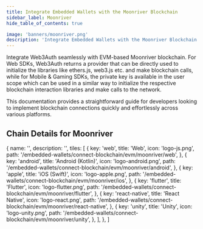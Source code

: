 ```yaml
---
title: Integrate Embedded Wallets with the Moonriver Blockchain
sidebar_label: Moonriver
hide_table_of_contents: true

image: 'banners/moonriver.png'
description: 'Integrate Embedded Wallets with the Moonriver Blockchain | Embedded Wallets'
---
```



<SEO
  title="Integrate Embedded Wallets with the Moonriver Blockchain"
  description="Integrate Embedded Wallets with the Moonriver Blockchain | Embedded Wallets"
  image="https://web3auth.io/docs/banners/moonriver.png"
  slug="/embedded-wallets/connect-blockchain/evm/moonriver"
/>

Integrate Web3Auth seamlessly with EVM-based Moonriver blockchain. For Web SDKs, Web3Auth returns a provider that can be directly used to initialize the libraries like ethers.js, web3.js etc. and make blockchain calls, while for Mobile & Gaming SDKs, the private key is available in the user scope which can be used in a similar way to initialize the respective blockchain interaction libraries and make calls to the network.

This documentation provides a straightforward guide for developers looking to implement blockchain connections quickly and effortlessly across various platforms.

## Chain Details for Moonriver

<ChainDetailsMoonriver />

  {
    name: '',
    description: '',
    tiles: [
      {
        key: 'web',
        title: 'Web',
        icon: 'logo-js.png',
        path: '/embedded-wallets/connect-blockchain/evm/moonriver/web',
      },
      {
        key: 'android',
        title: 'Android (Kotlin)',
        icon: 'logo-android.png',
        path: '/embedded-wallets/connect-blockchain/evm/moonriver/android',
      },
      {
        key: 'apple',
        title: 'iOS (Swift)',
        icon: 'logo-apple.png',
        path: '/embedded-wallets/connect-blockchain/evm/moonriver/ios',
      },
      {
        key: 'flutter',
        title: 'Flutter',
        icon: 'logo-flutter.png',
        path: '/embedded-wallets/connect-blockchain/evm/moonriver/flutter',
      },
      {
        key: 'react-native',
        title: 'React Native',
        icon: 'logo-react.png',
        path: '/embedded-wallets/connect-blockchain/evm/moonriver/react-native',
      },
      {
        key: 'unity',
        title: 'Unity',
        icon: 'logo-unity.png',
        path: '/embedded-wallets/connect-blockchain/evm/moonriver/unity',
      },
    ],
  },
]

<Tiles tileGroups={Moonriver} />

